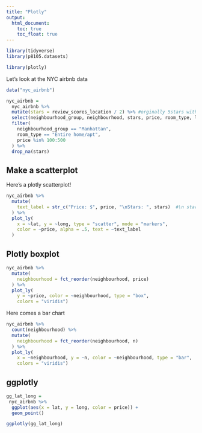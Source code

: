 ```yaml
---
title: "Plotly"
output: 
  html_document:
    toc: true
    toc_float: true
---
```


```r
library(tidyverse)
library(p8105.datasets)

library(plotly)
```

Let's look at the NYC airbnb data

```r
data("nyc_airbnb")

nyc_airbnb = 
  nyc_airbnb %>% 
  mutate(stars = review_scores_location / 2) %>% #orginally 5stars with half stars, changing into a 10 stars scale
  select(neighbourhood_group, neighbourhood, stars, price, room_type, lat, long) %>% 
  filter(
    neighbourhood_group == "Manhattan", 
    room_type == "Entire home/apt", 
    price %in% 100:500
  ) %>% 
  drop_na(stars)
```

## Make a scatterplot

Here's a plotly scatterplot! 

```r
nyc_airbnb %>% 
  mutate(
    text_label = str_c("Price: $", price, "\nStars: ", stars)  #\n starting a new line
  ) %>% 
  plot_ly(
    x = ~lat, y = ~long, type = "scatter", mode = "markers", 
    color = ~price, alpha = .5, text = ~text_label
  )
```

## Plotly boxplot

```r
nyc_airbnb %>% 
  mutate(
    neighbourhood = fct_reorder(neighbourhood, price)
  ) %>% 
  plot_ly(
    y = ~price, color = ~neighbourhood, type = "box", 
    colors = "viridis")
```


Here comes a bar chart

```r
nyc_airbnb %>% 
  count(neighbourhood) %>% 
  mutate(
    neighbourhood = fct_reorder(neighbourhood, n)
  ) %>% 
  plot_ly(
    x = ~neighbourhood, y = ~n, color = ~neighbourhood, type = "bar", 
    colors = "viridis")
```

## ggplotly

```r
gg_lat_long = 
 nyc_airbnb %>% 
  ggplot(aes(x = lat, y = long, color = price)) +
  geom_point()

ggplotly(gg_lat_long)
```

